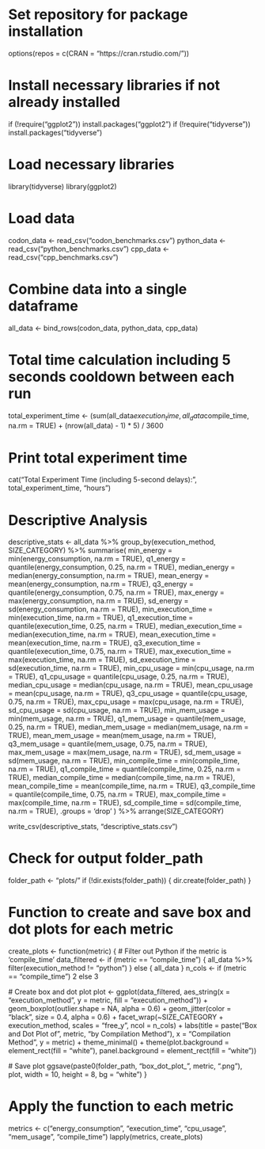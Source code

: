 # Set repository for package installation
options(repos = c(CRAN = "https://cran.rstudio.com/"))

# Install necessary libraries if not already installed
if (!require("ggplot2")) install.packages("ggplot2")
if (!require("tidyverse")) install.packages("tidyverse")

# Load necessary libraries
library(tidyverse)
library(ggplot2)

# Load data
codon_data <- read_csv("codon_benchmarks.csv")
python_data <- read_csv("python_benchmarks.csv")
cpp_data <- read_csv("cpp_benchmarks.csv")

# Combine data into a single dataframe
all_data <- bind_rows(codon_data, python_data, cpp_data)

# Total time calculation including 5 seconds cooldown between each run
total_experiment_time <- (sum(all_data$execution_time, all_data$compile_time, na.rm = TRUE) + (nrow(all_data) - 1) * 5) / 3600

# Print total experiment time
cat("Total Experiment Time (including 5-second delays):", total_experiment_time, "hours\n")

# Descriptive Analysis
descriptive_stats <- all_data %>%
  group_by(execution_method, SIZE_CATEGORY) %>%
  summarise(
    min_energy = min(energy_consumption, na.rm = TRUE),
    q1_energy = quantile(energy_consumption, 0.25, na.rm = TRUE),
    median_energy = median(energy_consumption, na.rm = TRUE),
    mean_energy = mean(energy_consumption, na.rm = TRUE),
    q3_energy = quantile(energy_consumption, 0.75, na.rm = TRUE),
    max_energy = max(energy_consumption, na.rm = TRUE),
    sd_energy = sd(energy_consumption, na.rm = TRUE),
    min_execution_time = min(execution_time, na.rm = TRUE),
    q1_execution_time = quantile(execution_time, 0.25, na.rm = TRUE),
    median_execution_time = median(execution_time, na.rm = TRUE),
    mean_execution_time = mean(execution_time, na.rm = TRUE),
    q3_execution_time = quantile(execution_time, 0.75, na.rm = TRUE),
    max_execution_time = max(execution_time, na.rm = TRUE),
    sd_execution_time = sd(execution_time, na.rm = TRUE),
    min_cpu_usage = min(cpu_usage, na.rm = TRUE),
    q1_cpu_usage = quantile(cpu_usage, 0.25, na.rm = TRUE),
    median_cpu_usage = median(cpu_usage, na.rm = TRUE),
    mean_cpu_usage = mean(cpu_usage, na.rm = TRUE),
    q3_cpu_usage = quantile(cpu_usage, 0.75, na.rm = TRUE),
    max_cpu_usage = max(cpu_usage, na.rm = TRUE),
    sd_cpu_usage = sd(cpu_usage, na.rm = TRUE),
    min_mem_usage = min(mem_usage, na.rm = TRUE),
    q1_mem_usage = quantile(mem_usage, 0.25, na.rm = TRUE),
    median_mem_usage = median(mem_usage, na.rm = TRUE),
    mean_mem_usage = mean(mem_usage, na.rm = TRUE),
    q3_mem_usage = quantile(mem_usage, 0.75, na.rm = TRUE),
    max_mem_usage = max(mem_usage, na.rm = TRUE),
    sd_mem_usage = sd(mem_usage, na.rm = TRUE),
    min_compile_time = min(compile_time, na.rm = TRUE),
    q1_compile_time = quantile(compile_time, 0.25, na.rm = TRUE),
    median_compile_time = median(compile_time, na.rm = TRUE),
    mean_compile_time = mean(compile_time, na.rm = TRUE),
    q3_compile_time = quantile(compile_time, 0.75, na.rm = TRUE),
    max_compile_time = max(compile_time, na.rm = TRUE),
    sd_compile_time = sd(compile_time, na.rm = TRUE),
    .groups = 'drop'
  ) %>%
  arrange(SIZE_CATEGORY)

write_csv(descriptive_stats, "descriptive_stats.csv")

# Check for output folder_path
folder_path <- "plots/"
if (!dir.exists(folder_path)) {
  dir.create(folder_path)
}

# Function to create and save box and dot plots for each metric
create_plots <- function(metric) {
  # Filter out Python if the metric is 'compile_time'
  data_filtered <- if (metric == "compile_time") {
    all_data %>% filter(execution_method != "python")
  } else {
    all_data
  }
  n_cols <- if (metric == "compile_time") 2 else 3  

  # Create box and dot plot
  plot <- ggplot(data_filtered, aes_string(x = "execution_method", y = metric, fill = "execution_method")) +
    geom_boxplot(outlier.shape = NA, alpha = 0.6) +
    geom_jitter(color = "black", size = 0.4, alpha = 0.6) +
    facet_wrap(~SIZE_CATEGORY + execution_method, scales = "free_y", ncol = n_cols) +
    labs(title = paste("Box and Dot Plot of", metric, "by Compilation Method"), x = "Compilation Method", y = metric) +
    theme_minimal() +
    theme(plot.background = element_rect(fill = "white"), panel.background = element_rect(fill = "white"))

  # Save plot
  ggsave(paste0(folder_path, "box_dot_plot_", metric, ".png"), plot, width = 10, height = 8, bg = "white")
}

# Apply the function to each metric
metrics <- c("energy_consumption", "execution_time", "cpu_usage", "mem_usage", "compile_time")
lapply(metrics, create_plots)
